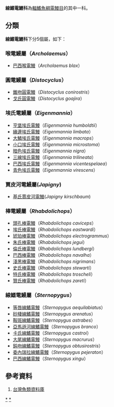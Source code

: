 {{Automatic taxobox
| taxon = Sternopygidae
| authority = 
| image = Eigenmannia lineata.JPG
| subdivision_ranks = [[屬|屬]]
| subdivision = * 見內文
}}
'''線鰭電鰻科'''為[[輻鰭魚綱|輻鰭魚綱]][[電鰻目|電鰻目]]的其中一科。

==分類==
'''線鰭電鰻科'''下分5個屬，如下：
===喉電鰻屬（''Archolaemus''）===
*[[巴西喉電鰻|巴西喉電鰻]]（''Archolaemus blax''）
===圓電鰻屬（''Distocyclus''）===
*[[錐吻圓電鰻|錐吻圓電鰻]]（''Distocyclus conirostris''）
*[[戈氏圓電鰻|戈氏圓電鰻]]（''Distocyclus goajira''）
===埃氏電鰻屬（''Eigenmannia''）===
*[[亨堡埃氏電鰻|亨堡埃氏電鰻]]（''Eigenmannia humboldtii''）
*[[緣邊埃氏電鰻|緣邊埃氏電鰻]]（''Eigenmannia limbata''）
*[[大鱗埃氏電鰻|大鱗埃氏電鰻]]（''Eigenmannia macrops''）
*[[小口埃氏電鰻|小口埃氏電鰻]]（''Eigenmannia microstoma''）
*[[暗色埃氏電鰻|暗色埃氏電鰻]]（''Eigenmannia nigra''）
*[[三線埃氏電鰻|三線埃氏電鰻]]（''Eigenmannia trilineata''）
*[[巴西埃氏電鰻|巴西埃氏電鰻]]（''Eigenmannia vicentespelaea''）
*[[青色埃氏電鰻|青色埃氏電鰻]]（''Eigenmannia virescens''）
===賈皮河電鰻屬(''Japigny'')===
*[[基氏賈皮河電鰻|基氏賈皮河電鰻]](''Japigny kirschbaum'')
===棒電鰻屬（''Rhabdolichops''）===
*[[頭孔棒電鰻|頭孔棒電鰻]]（''Rhabdolichops caviceps''）
*[[埃氏棒電鰻|埃氏棒電鰻]]（''Rhabdolichops eastwardi''）
*[[琥珀棒電鰻|琥珀棒電鰻]]（''Rhabdolichops electrogrammus''）
*[[朱氏棒電鰻|朱氏棒電鰻]]（''Rhabdolichops jegui''）
*[[倫氏棒電鰻|倫氏棒電鰻]]（''Rhabdolichops lundbergi ''）
*[[巴西棒電鰻|巴西棒電鰻]]（''Rhabdolichops navalha ''）
*[[淺黑棒電鰻|淺黑棒電鰻]]（''Rhabdolichops nigrimans''）
*[[史氏棒電鰻|史氏棒電鰻]]（''Rhabdolichops stewarti''）
*[[特氏棒電鰻|特氏棒電鰻]]（''Rhabdolichops troscheli''）
*[[贊氏棒電鰻|贊氏棒電鰻]]（''Rhabdolichops zareti''）
===線鰭電鰻屬（''Sternopygus''）===
*[[等唇線鰭電鰻|等唇線鰭電鰻]]（''Sternopygus aequilabiatus''）
*[[砂棲線鰭電鰻|砂棲線鰭電鰻]]（''Sternopygus arenatus''）
*[[鞍斑線鰭電鰻|鞍斑線鰭電鰻]]（''Sternopygus astrabes''）
*[[亞馬遜河線鰭電鰻|亞馬遜河線鰭電鰻]]（''Sternopygus branco''）
*[[卡氏線鰭電鰻|卡氏線鰭電鰻]]（''Sternopygus castroi''）
*[[大尾線鰭電鰻|大尾線鰭電鰻]]（''Sternopygus macrurus''）
*[[鈍吻線鰭電鰻|鈍吻線鰭電鰻]]（''Sternopygus obtusirostris''）
*[[委內瑞拉線鰭電鰻|委內瑞拉線鰭電鰻]]（''Sternopygus pejeraton''）
*[[巴西線鰭電鰻|巴西線鰭電鰻]]（''Sternopygus xingu''）

==參考資料==
#[http://fishdb.sinica.edu.tw/ 台灣魚類資料庫] {{Wayback|url=http://fishdb.sinica.edu.tw/ |date=20160304193340 }}
{{Taxonbar|from=Q220778}}

[[Category:胸肛魚科|*]]
[[Category:電鰻目|*]]